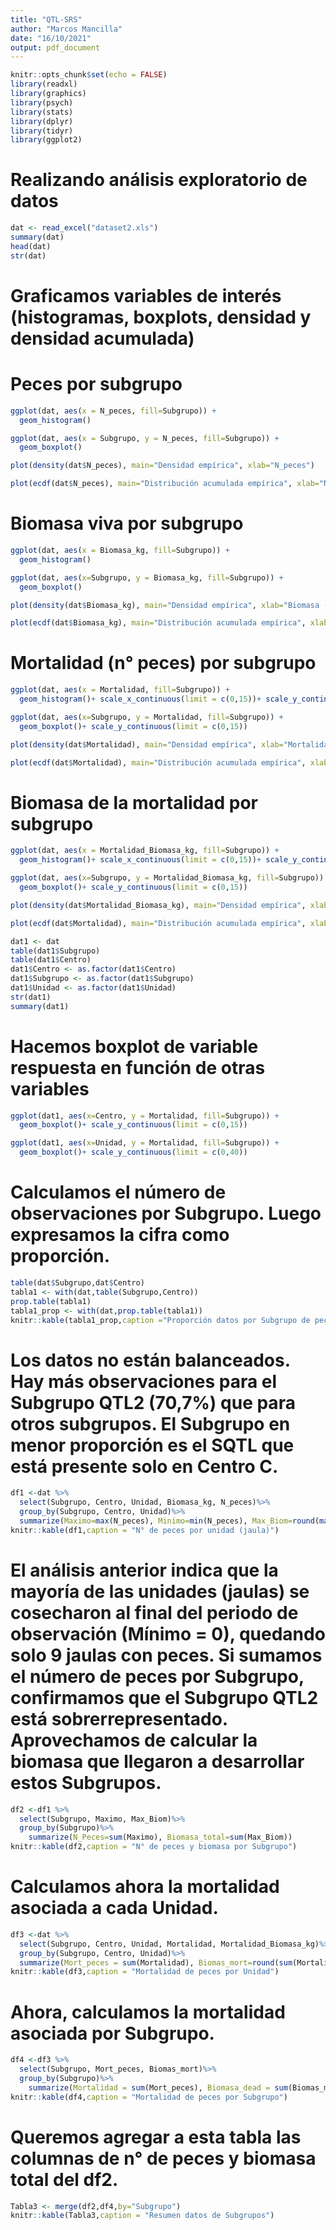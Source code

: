 ```yaml
---
title: "QTL-SRS"
author: "Marcos Mancilla"
date: "16/10/2021"
output: pdf_document
---
```


```r
knitr::opts_chunk$set(echo = FALSE)
library(readxl)
library(graphics)
library(psych)
library(stats)
library(dplyr)
library(tidyr)
library(ggplot2)
```

# Realizando análisis exploratorio de datos
```r
dat <- read_excel("dataset2.xls")
summary(dat)
head(dat)
str(dat)
```

# Graficamos variables de interés (histogramas, boxplots, densidad y densidad acumulada)

# Peces por subgrupo
```r
ggplot(dat, aes(x = N_peces, fill=Subgrupo)) +
  geom_histogram()
```

```r
ggplot(dat, aes(x = Subgrupo, y = N_peces, fill=Subgrupo)) +
  geom_boxplot()
```

```r
plot(density(dat$N_peces), main="Densidad empírica", xlab="N_peces")
```

```r
plot(ecdf(dat$N_peces), main="Distribución acumulada empírica", xlab="N_peces")
```

# Biomasa viva por subgrupo
```r
ggplot(dat, aes(x = Biomasa_kg, fill=Subgrupo)) +
  geom_histogram()
```

```r
ggplot(dat, aes(x=Subgrupo, y = Biomasa_kg, fill=Subgrupo)) +
  geom_boxplot()
```

```r
plot(density(dat$Biomasa_kg), main="Densidad empírica", xlab="Biomasa (kg)")
```

```r
plot(ecdf(dat$Biomasa_kg), main="Distribución acumulada empírica", xlab="Biomasa_kg")
```

# Mortalidad (n° peces) por subgrupo
```r
ggplot(dat, aes(x = Mortalidad, fill=Subgrupo)) +
  geom_histogram()+ scale_x_continuous(limit = c(0,15))+ scale_y_continuous(limit = c(0,2000))
```

```r
ggplot(dat, aes(x=Subgrupo, y = Mortalidad, fill=Subgrupo)) +
  geom_boxplot()+ scale_y_continuous(limit = c(0,15))
```

```r
plot(density(dat$Mortalidad), main="Densidad empírica", xlab="Mortalidad (n)")
```

```r
plot(ecdf(dat$Mortalidad), main="Distribución acumulada empírica", xlab="Mortalidad")
```

# Biomasa de la mortalidad por subgrupo
```r
ggplot(dat, aes(x = Mortalidad_Biomasa_kg, fill=Subgrupo)) +
  geom_histogram()+ scale_x_continuous(limit = c(0,15))+ scale_y_continuous(limit = c(0,1000))
```

```r
ggplot(dat, aes(x=Subgrupo, y = Mortalidad_Biomasa_kg, fill=Subgrupo)) +
  geom_boxplot()+ scale_y_continuous(limit = c(0,15))
```

```r
plot(density(dat$Mortalidad_Biomasa_kg), main="Densidad empírica", xlab="Biomasa Mortalidad (kg)")
```

```r
plot(ecdf(dat$Mortalidad), main="Distribución acumulada empírica", xlab="Biomasa Mortalidad (kg)")
```


```r
dat1 <- dat
table(dat1$Subgrupo)
table(dat1$Centro)
dat1$Centro <- as.factor(dat1$Centro)
dat1$Subgrupo <- as.factor(dat1$Subgrupo)
dat1$Unidad <- as.factor(dat1$Unidad)
str(dat1)
summary(dat1)
```

# Hacemos boxplot de variable respuesta en función de otras variables
```r
ggplot(dat1, aes(x=Centro, y = Mortalidad, fill=Subgrupo)) +
  geom_boxplot()+ scale_y_continuous(limit = c(0,15))
```

```r
ggplot(dat1, aes(x=Unidad, y = Mortalidad, fill=Subgrupo)) +
  geom_boxplot()+ scale_y_continuous(limit = c(0,40))
```

# Calculamos el número de observaciones por Subgrupo. Luego expresamos la cifra como proporción.
```r
table(dat$Subgrupo,dat$Centro)
tabla1 <- with(dat,table(Subgrupo,Centro))
prop.table(tabla1)
tabla1_prop <- with(dat,prop.table(tabla1))
knitr::kable(tabla1_prop,caption ="Proporción datos por Subgrupo de peces en diferentes Centros")
```

# Los datos no están balanceados. Hay más observaciones para el Subgrupo QTL2 (70,7%) que para otros subgrupos. El Subgrupo en menor proporción es el SQTL que está presente solo en Centro C.
```r
df1 <-dat %>%
  select(Subgrupo, Centro, Unidad, Biomasa_kg, N_peces)%>%
  group_by(Subgrupo, Centro, Unidad)%>%
  summarize(Maximo=max(N_peces), Minimo=min(N_peces), Max_Biom=round(max(Biomasa_kg),0))
knitr::kable(df1,caption = "N° de peces por unidad (jaula)")
```

# El análisis anterior indica que la mayoría de las unidades (jaulas) se cosecharon al final del periodo de observación (Mínimo = 0), quedando solo 9 jaulas con peces. Si sumamos el número de peces por Subgrupo, confirmamos que el Subgrupo QTL2 está sobrerrepresentado. Aprovechamos de calcular la biomasa que llegaron a desarrollar estos Subgrupos.
```r
df2 <-df1 %>%
  select(Subgrupo, Maximo, Max_Biom)%>%
  group_by(Subgrupo)%>%
    summarize(N_Peces=sum(Maximo), Biomasa_total=sum(Max_Biom))
knitr::kable(df2,caption = "N° de peces y biomasa por Subgrupo")
```

# Calculamos ahora la mortalidad asociada a cada Unidad.
```r
df3 <-dat %>%
  select(Subgrupo, Centro, Unidad, Mortalidad, Mortalidad_Biomasa_kg)%>%
  group_by(Subgrupo, Centro, Unidad)%>%
  summarize(Mort_peces = sum(Mortalidad), Biomas_mort=round(sum(Mortalidad_Biomasa_kg), 0))
knitr::kable(df3,caption = "Mortalidad de peces por Unidad")
```

# Ahora, calculamos la mortalidad asociada por Subgrupo.
```r
df4 <-df3 %>%
  select(Subgrupo, Mort_peces, Biomas_mort)%>%
  group_by(Subgrupo)%>%
    summarize(Mortalidad = sum(Mort_peces), Biomasa_dead = sum(Biomas_mort))
knitr::kable(df4,caption = "Mortalidad de peces por Subgrupo")
```

# Queremos agregar a esta tabla las columnas de n° de peces y biomasa total del df2.
```r
Tabla3 <- merge(df2,df4,by="Subgrupo")
knitr::kable(Tabla3,caption = "Resumen datos de Subgrupos")
```
